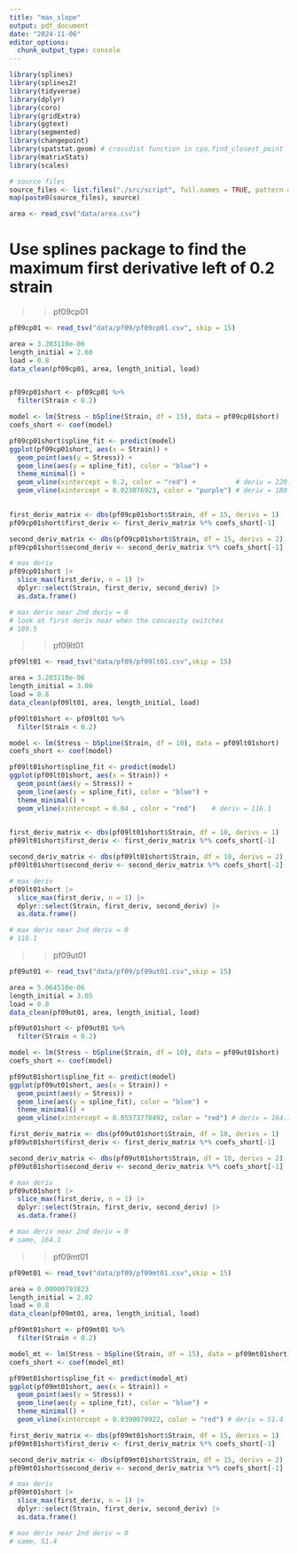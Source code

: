 ```yaml
---
title: "max_slope"
output: pdf_document
date: "2024-11-06"
editor_options: 
  chunk_output_type: console
---
```


```r
library(splines)
library(splines2)
library(tidyverse)
library(dplyr)
library(coro)
library(gridExtra)
library(ggtext)
library(segmented)
library(changepoint)
library(spatstat.geom) # crossdist function in cpa.find_closest_point
library(matrixStats)
library(scales)
```

```r
# source files
source_files <- list.files("./src/script", full.names = TRUE, pattern = "*.R")
map(paste0(source_files), source)

area <- read_csv("data/area.csv")
```


# Use splines package to find the maximum first derivative left of 0.2 strain


>> pf09cp01

```r
pf09cp01 <- read_tsv("data/pf09/pf09cp01.csv", skip = 15)

area = 3.203110e-06
length_initial = 2.60
load = 0.8
data_clean(pf09cp01, area, length_initial, load)


pf09cp01short <- pf09cp01 %>%
  filter(Strain < 0.2)

model <- lm(Stress ~ bSpline(Strain, df = 15), data = pf09cp01short)
coefs_short <- coef(model)

pf09cp01short$spline_fit <- predict(model)
ggplot(pf09cp01short, aes(x = Strain)) +
  geom_point(aes(y = Stress)) +
  geom_line(aes(y = spline_fit), color = "blue") + 
  theme_minimal() +
  geom_vline(xintercept = 0.2, color = "red") +          # deriv = 220.
  geom_vline(xintercept = 0.023076923, color = "purple") # deriv = 180.5
  

first_deriv_matrix <- dbs(pf09cp01short$Strain, df = 15, derivs = 1)
pf09cp01short$first_deriv <- first_deriv_matrix %*% coefs_short[-1]

second_deriv_matrix <- dbs(pf09cp01short$Strain, df = 15, derivs = 2)
pf09cp01short$second_deriv <- second_deriv_matrix %*% coefs_short[-1]

# max deriv
pf09cp01short |>
  slice_max(first_deriv, n = 1) |>
  dplyr::select(Strain, first_deriv, second_deriv) |>
  as.data.frame()

# max deriv near 2nd deriv = 0
# look at first deriv near when the concavity switches
# 180.5
```

>> pf09lt01

```r
pf09lt01 <- read_tsv("data/pf09/pf09lt01.csv",skip = 15)

area = 3.203110e-06
length_initial = 3.00
load = 0.8
data_clean(pf09lt01, area, length_initial, load)

pf09lt01short <- pf09lt01 %>%
  filter(Strain < 0.2)

model <- lm(Stress ~ bSpline(Strain, df = 10), data = pf09lt01short)
coefs_short <- coef(model)

pf09lt01short$spline_fit <- predict(model)
ggplot(pf09lt01short, aes(x = Strain)) +
  geom_point(aes(y = Stress)) +
  geom_line(aes(y = spline_fit), color = "blue") + 
  theme_minimal() +
  geom_vline(xintercept = 0.04 , color = "red")    # deriv = 116.1
  

first_deriv_matrix <- dbs(pf09lt01short$Strain, df = 10, derivs = 1)
pf09lt01short$first_deriv <- first_deriv_matrix %*% coefs_short[-1]

second_deriv_matrix <- dbs(pf09lt01short$Strain, df = 10, derivs = 2)
pf09lt01short$second_deriv <- second_deriv_matrix %*% coefs_short[-1]

# max deriv
pf09lt01short |>
  slice_max(first_deriv, n = 1) |>
  dplyr::select(Strain, first_deriv, second_deriv) |>
  as.data.frame()

# max deriv near 2nd deriv = 0
# 116.1
```

>> pf09ut01

```r
pf09ut01 <- read_tsv("data/pf09/pf09ut01.csv",skip = 15)

area = 5.064510e-06
length_initial = 3.05
load = 0.8
data_clean(pf09ut01, area, length_initial, load)

pf09ut01short <- pf09ut01 %>%
  filter(Strain < 0.2)

model <- lm(Stress ~ bSpline(Strain, df = 10), data = pf09ut01short)
coefs_short <- coef(model)

pf09ut01short$spline_fit <- predict(model)
ggplot(pf09ut01short, aes(x = Strain)) +
  geom_point(aes(y = Stress)) +
  geom_line(aes(y = spline_fit), color = "blue") + 
  theme_minimal() +
  geom_vline(xintercept = 0.05573770492, color = "red") # deriv = 164.1

first_deriv_matrix <- dbs(pf09ut01short$Strain, df = 10, derivs = 1)
pf09ut01short$first_deriv <- first_deriv_matrix %*% coefs_short[-1]

second_deriv_matrix <- dbs(pf09ut01short$Strain, df = 10, derivs = 2)
pf09ut01short$second_deriv <- second_deriv_matrix %*% coefs_short[-1]

# max deriv
pf09ut01short |>
  slice_max(first_deriv, n = 1) |>
  dplyr::select(Strain, first_deriv, second_deriv) |>
  as.data.frame()

# max deriv near 2nd deriv = 0
# same, 164.1
```

>> pf09mt01

```r
pf09mt01 <- read_tsv("data/pf09/pf09mt01.csv",skip = 15)

area = 0.00000793823
length_initial = 2.82
load = 0.8
data_clean(pf09mt01, area, length_initial, load)

pf09mt01short <- pf09mt01 %>%
  filter(Strain < 0.2)

model_mt <- lm(Stress ~ bSpline(Strain, df = 15), data = pf09mt01short)
coefs_short <- coef(model_mt)

pf09mt01short$spline_fit <- predict(model_mt)
ggplot(pf09mt01short, aes(x = Strain)) +
  geom_point(aes(y = Stress)) +
  geom_line(aes(y = spline_fit), color = "blue") + 
  theme_minimal() +
  geom_vline(xintercept = 0.0390070922, color = "red") # deriv = 51.4

first_deriv_matrix <- dbs(pf09mt01short$Strain, df = 15, derivs = 1)
pf09mt01short$first_deriv <- first_deriv_matrix %*% coefs_short[-1]

second_deriv_matrix <- dbs(pf09mt01short$Strain, df = 15, derivs = 2)
pf09mt01short$second_deriv <- second_deriv_matrix %*% coefs_short[-1]

# max deriv
pf09mt01short |>
  slice_max(first_deriv, n = 1) |>
  dplyr::select(Strain, first_deriv, second_deriv) |>
  as.data.frame()

# max deriv near 2nd deriv = 0
# same, 51.4
```

